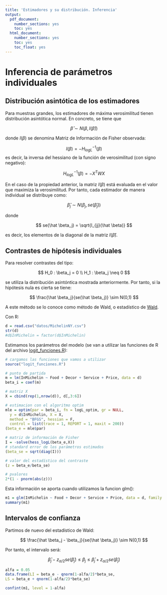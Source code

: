 ```yaml
---
title: 'Estimadores y su distribución. Inferencia'
output:
  pdf_document:
    number_sections: yes
    toc: yes
  html_document:
    number_sections: yes
    toc: yes
    toc_float: yes
---
```


# Inferencia de parámetros individuales

## Distribución asintótica de los estimadores

Para muestras grandes, los estimadores de máxima verosimilitud tienen distribución asintótica normal. En concreto, se tiene que

$$
\hat \beta \sim N(\beta, I(\hat \beta))
$$

donde $I(\beta)$ se denomina Matriz de Información de Fisher observada:

$$
I(\beta) = -H_{logL}^{-1}(\beta)
$$
es decir, la inversa del hessiano de la función de verosimilitud (con signo negativo):

$$
H_{logL}^{-1}(\beta) = - X^T W X
$$

En el caso de la propiedad anterior, la matriz $I(\beta)$ está evaluada en el valor que maximiza la verosimilitud. Por tanto, cada estimador de manera individual se distribuye como:

$$
\hat \beta_j \sim N(\beta_j, se(\hat \beta_j))
$$

donde 

$$
se(\hat \beta_j) = \sqrt{I_{jj}(\hat \beta)}
$$

es decir, los elementos de la diagonal de la matriz $I(\hat \beta)$.

## Contrastes de hipótesis individuales

Para resolver contrastes del tipo:

$$
H_0 : \beta_j = 0 \\
H_1 : \beta_j \neq 0
$$

se utiliza la distribución asintóntica mostrada anteriormente. Por tanto, si la hipótesis nula es cierta se tiene:

$$
\frac{\hat \beta_j}{se(\hat \beta_j)} \sim N(0,1)
$$

A este método se lo conoce como método de Wald, o estadístico de [Wald](https://en.wikipedia.org/wiki/Abraham_Wald).

Con R:

```r
d = read.csv("datos/MichelinNY.csv")
str(d)
#d$InMichelin = factor(d$InMichelin)
```

Estimamos los parámetros del modelo (se van a utilizar las funciones de R del archivo [logit_funciones.R](logit_funciones.R)):

```r
# cargamos las funciones que vamos a utilizar
source("logit_funciones.R")

# punto de partida
m = lm(InMichelin ~ Food + Decor + Service + Price, data = d)
beta_i = coef(m)

# matriz X
X = cbind(rep(1,nrow(d)), d[,3:6])

# estimacion con el algoritmo optim
mle = optim(par = beta_i, fn = logL_optim, gr = NULL,
  y = d$InMichelin, X = X, 
  method = "BFGS", hessian = F, 
  control = list(trace = 1, REPORT = 1, maxit = 200))
(beta_e = mle$par)
```

```r
# matriz de información de Fisher
I = -solve(hess_logL(beta_e,X))
# standard error de los parámetros estimados
(beta_se = sqrt(diag(I)))
```

```r
# valor del estadístico del contraste
(z = beta_e/beta_se)
```

```r
# pvalores
2*(1 - pnorm(abs(z)))
```

Esta información se aporta cuando utilizamos la funcion glm():

```r
m1 = glm(InMichelin ~ Food + Decor + Service + Price, data = d, family = binomial)
summary(m1)
```

## Intervalos de confianza

Partimos de nuevo del estadístico de Wald:

$$
\frac{\hat \beta_j - \beta_j}{se(\hat \beta_j)} \sim N(0,1)
$$

Por tanto, el intervalo será:

$$
\hat \beta_j - z_{\alpha/2}se(\hat \beta_j) \leq \beta_j \leq \hat \beta_j + z_{\alpha/2}se(\hat \beta_j)
$$

```r
alfa = 0.05
data.frame(LI = beta_e - qnorm(1-alfa/2)*beta_se,
LS = beta_e + qnorm(1-alfa/2)*beta_se)
```

```r
confint(m1, level = 1-alfa)
```

